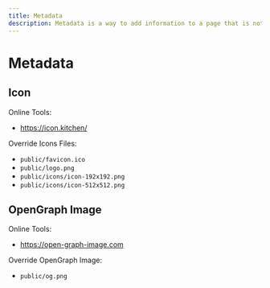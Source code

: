 ```yaml
---
title: Metadata
description: Metadata is a way to add information to a page that is not visible to the user.
---
```


# Metadata

## Icon

Online Tools: 

- https://icon.kitchen/

Override Icons Files: 

- `public/favicon.ico`
- `public/logo.png`
- `public/icons/icon-192x192.png`
- `public/icons/icon-512x512.png`

## OpenGraph Image

Online Tools: 

- https://open-graph-image.com

Override OpenGraph Image: 

- `public/og.png`
